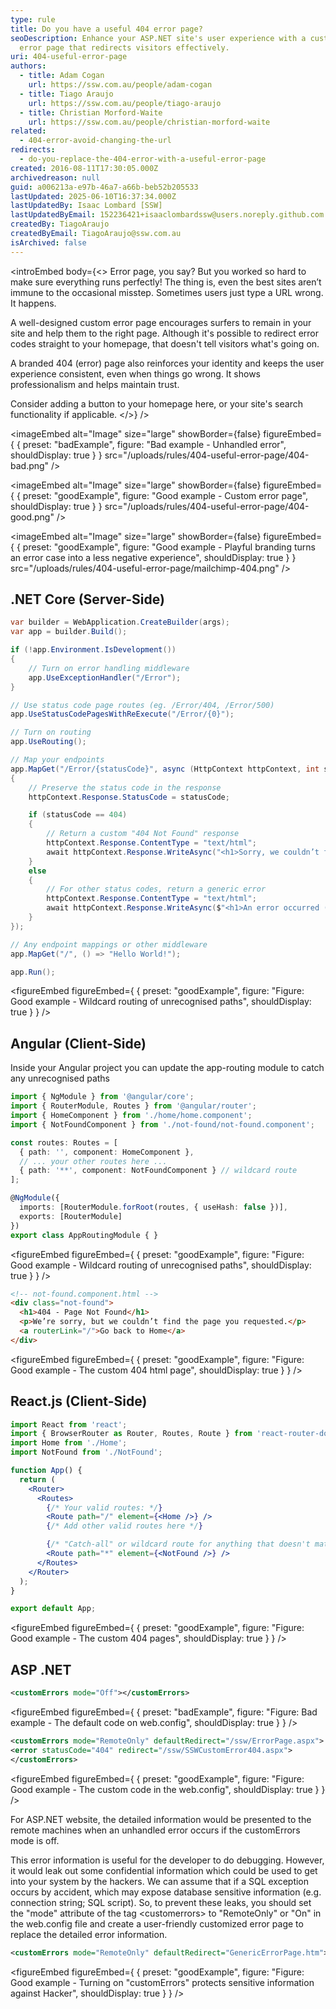 ```yaml
---
type: rule
title: Do you have a useful 404 error page?
seoDescription: Enhance your ASP.NET site's user experience with a custom 404
  error page that redirects visitors effectively.
uri: 404-useful-error-page
authors:
  - title: Adam Cogan
    url: https://ssw.com.au/people/adam-cogan
  - title: Tiago Araujo
    url: https://ssw.com.au/people/tiago-araujo
  - title: Christian Morford-Waite
    url: https://ssw.com.au/people/christian-morford-waite
related:
  - 404-error-avoid-changing-the-url
redirects:
  - do-you-replace-the-404-error-with-a-useful-error-page
created: 2016-08-11T17:30:05.000Z
archivedreason: null
guid: a006213a-e97b-46a7-a66b-beb52b205533
lastUpdated: 2025-06-10T16:37:34.000Z
lastUpdatedBy: Isaac Lombard [SSW]
lastUpdatedByEmail: 152236421+isaaclombardssw@users.noreply.github.com
createdBy: TiagoAraujo
createdByEmail: TiagoAraujo@ssw.com.au
isArchived: false
---
```

<introEmbed
  body={<>
Error page, you say? But you worked so hard to make sure everything runs perfectly! The thing is, even the best sites aren’t immune to the occasional misstep. Sometimes users just type a URL wrong. It happens.

A well-designed custom error page encourages surfers to remain in your site and help them to the right page. Although it's possible to redirect error codes straight to your homepage, that doesn't tell visitors what's going on.

A branded 404 (error) page also reinforces your identity and keeps the user experience consistent, even when things go wrong. It shows professionalism and helps maintain trust.

Consider adding a button to your homepage here, or your site's search functionality if applicable.
  </>}
/>

<imageEmbed
  alt="Image"
  size="large"
  showBorder={false}
  figureEmbed={ {
    preset: "badExample",
    figure: "Bad example - Unhandled error",
    shouldDisplay: true
  } }
  src="/uploads/rules/404-useful-error-page/404-bad.png"
/>


<imageEmbed
  alt="Image"
  size="large"
  showBorder={false}
  figureEmbed={ {
    preset: "goodExample",
    figure: "Good example - Custom error page",
    shouldDisplay: true
  } }
  src="/uploads/rules/404-useful-error-page/404-good.png"
/>


<imageEmbed
  alt="Image"
  size="large"
  showBorder={false}
  figureEmbed={ {
    preset: "goodExample",
    figure: "Good example - Playful branding turns an error case into a less negative experience",
    shouldDisplay: true
  } }
  src="/uploads/rules/404-useful-error-page/mailchimp-404.png"
/>


## .NET Core (Server-Side)

```csharp
var builder = WebApplication.CreateBuilder(args);
var app = builder.Build();

if (!app.Environment.IsDevelopment())
{
    // Turn on error handling middleware
    app.UseExceptionHandler("/Error");
}

// Use status code page routes (eg. /Error/404, /Error/500)
app.UseStatusCodePagesWithReExecute("/Error/{0}");

// Turn on routing
app.UseRouting();

// Map your endpoints
app.MapGet("/Error/{statusCode}", async (HttpContext httpContext, int statusCode) =>
{
    // Preserve the status code in the response
    httpContext.Response.StatusCode = statusCode;

    if (statusCode == 404)
    {
        // Return a custom "404 Not Found" response
        httpContext.Response.ContentType = "text/html";
        await httpContext.Response.WriteAsync("<h1>Sorry, we couldn’t find that page.</h1>");
    }
    else
    {
        // For other status codes, return a generic error
        httpContext.Response.ContentType = "text/html";
        await httpContext.Response.WriteAsync($"<h1>An error occurred (status code: {statusCode}).</h1>");
    }
});

// Any endpoint mappings or other middleware
app.MapGet("/", () => "Hello World!");

app.Run();
```
<figureEmbed figureEmbed={ {
  preset: "goodExample",
  figure: "Figure: Good example - Wildcard routing of unrecognised paths",
  shouldDisplay: true
} } />


## Angular (Client-Side)

Inside your Angular project you can update the app-routing module to catch any unrecognised paths

```typescript
import { NgModule } from '@angular/core';
import { RouterModule, Routes } from '@angular/router';
import { HomeComponent } from './home/home.component';
import { NotFoundComponent } from './not-found/not-found.component';

const routes: Routes = [
  { path: '', component: HomeComponent },
  // ... your other routes here ...
  { path: '**', component: NotFoundComponent } // wildcard route
];

@NgModule({
  imports: [RouterModule.forRoot(routes, { useHash: false })],
  exports: [RouterModule]
})
export class AppRoutingModule { }
```
<figureEmbed figureEmbed={ {
  preset: "goodExample",
  figure: "Figure: Good example - Wildcard routing of unrecognised paths",
  shouldDisplay: true
} } />


```html
<!-- not-found.component.html -->
<div class="not-found">
  <h1>404 - Page Not Found</h1>
  <p>We’re sorry, but we couldn’t find the page you requested.</p>
  <a routerLink="/">Go back to Home</a>
</div>
```
<figureEmbed figureEmbed={ {
  preset: "goodExample",
  figure: "Figure: Good example - The custom 404 html page",
  shouldDisplay: true
} } />


## React.js (Client-Side)

```jsx
import React from 'react';
import { BrowserRouter as Router, Routes, Route } from 'react-router-dom';
import Home from './Home';
import NotFound from './NotFound';

function App() {
  return (
    <Router>
      <Routes>
        {/* Your valid routes: */}
        <Route path="/" element={<Home />} />
        {/* Add other valid routes here */}

        {/* "Catch-all" or wildcard route for anything that doesn't match */}
        <Route path="*" element={<NotFound />} />
      </Routes>
    </Router>
  );
}

export default App;
```
<figureEmbed figureEmbed={ {
  preset: "goodExample",
  figure: "Figure: Good example - The custom 404 pages",
  shouldDisplay: true
} } />


## ASP .NET

```xml
<customErrors mode="Off"></customErrors>
```
<figureEmbed figureEmbed={ {
  preset: "badExample",
  figure: "Figure: Bad example - The default code on web.config",
  shouldDisplay: true
} } />


```xml
<customErrors mode="RemoteOnly" defaultRedirect="/ssw/ErrorPage.aspx">
<error statusCode="404" redirect="/ssw/SSWCustomError404.aspx">
</customErrors>
```
<figureEmbed figureEmbed={ {
  preset: "goodExample",
  figure: "Figure: Good example - The custom code in the web.config",
  shouldDisplay: true
} } />


For ASP.NET website, the detailed information would be presented to the remote machines when an unhandled error occurs if the customErrors mode is off.

This error information is useful for the developer to do debugging. However, it would leak out some confidential information which could be used to get into your system by the hackers. We can assume that if a SQL exception occurs by accident, which may expose database sensitive information (e.g. connection string; SQL script). So, to prevent these leaks, you should set the "mode" attribute of the tag &lt;customerrors&gt; to "RemoteOnly" or "On" in the web.config file and create a user-friendly customized error page to replace the detailed error information.

```xml
<customErrors mode="RemoteOnly" defaultRedirect="GenericErrorPage.htm"></customErrors>
```
<figureEmbed figureEmbed={ {
  preset: "goodExample",
  figure: "Figure: Good example - Turning on \"customErrors\" protects sensitive information against Hacker",
  shouldDisplay: true
} } />
